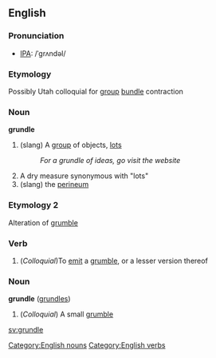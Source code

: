 ==English==
===Pronunciation===
* [[Wiktionary:Pronunciation_key|IPA]]: /ˈɡrʌndəl/

===Etymology===
Possibly Utah colloquial for [[group]] [[bundle]] contraction

===Noun===
'''grundle'''
#(slang) A [[group]] of objects, [[lots]]
#:''For a grundle of ideas, go visit the website''
#A dry measure synonymous with "lots"
#(slang) the [[perineum]]

===Etymology 2===
Alteration of [[grumble]]

===Verb===
{{en-infl-reg-other-e|grundl|e|}}
# (''Colloquial'')To [[emit]] a [[grumble]], or a lesser version thereof

===Noun===
'''grundle''' ([[grundles]])
# (''Colloquial'') A small [[grumble]]

[[Category:English nouns]][[Category:English verbs]]
[[sv:grundle]]